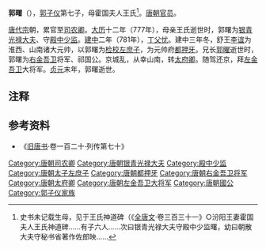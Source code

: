 '''郭曙'''（{{bd|8世纪|752年后|800年代||}}），[[郭子仪|郭子仪]]第七子，母霍国夫人王氏<ref>史书未记载生母，见于王氏神道碑（《[[全唐文|全唐文]]·卷三百三十一》○汾阳王妻霍国夫人王氏神道碑......有子六人......次曰银青光禄大夫守殿中少监曙，幼曰朝散大夫守秘书省著作佐郎映......</ref>。[[唐朝|唐朝]][[官员|官员]]。

[[唐代宗|唐代宗]]朝，累官至[[司农卿|司农卿]]。[[大曆|大历]]十二年（777年），母亲王氏逝世时，郭曙为[[银青光禄大夫|银青光禄大夫]]、守[[殿中少监|殿中少监]]。[[建中_(唐朝)|建中]]二年（781年），[[丁父忧|丁父忧]]。建中三年冬，舒王[[李谊_(舒王)|李谊]]为淮西、山南诸大元帅，以郭曙为[[检校|检校]][[左庶子|左庶子]]，为元帅府[[都押牙|都押牙]]。兄长[[郭曜|郭曜]]逝世时，郭曙为[[右金吾卫|右金吾卫]]将军、祁国公。京城乱，从幸山南，转[[太府卿|太府卿]]。随驾还京，拜[[左金吾卫|左金吾卫]]大将军。[[貞元_(唐朝)|贞元]]末年，郭曙逝世。

== 注释 ==

{{Reflist|2}}

== 参考资料 ==
*《[[旧唐书|旧唐书]]·卷一百二十·列传第七十》

[[Category:唐朝司农卿|Category:唐朝司农卿]]
[[Category:唐朝银青光禄大夫|Category:唐朝银青光禄大夫]]
[[Category:殿中少监|Category:殿中少监]]
[[Category:唐朝太子左庶子|Category:唐朝太子左庶子]]
[[Category:唐朝都押牙|Category:唐朝都押牙]]
[[Category:唐朝右金吾卫将军|Category:唐朝右金吾卫将军]]
[[Category:唐朝太府卿|Category:唐朝太府卿]]
[[Category:唐朝左金吾卫大将军|Category:唐朝左金吾卫大将军]]
[[Category:唐朝國公|Category:唐朝國公]]
[[Category:郭子仪家族|Category:郭子仪家族]]